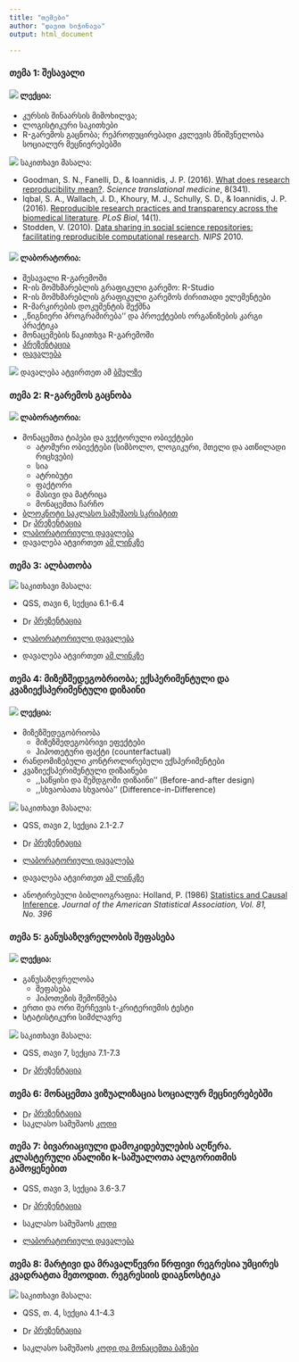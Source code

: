 ```yaml
---
title: "თემები"
author: "დავით სიჭინავა"
output: html_document

---
```


### თემა 1: შესავალი

#### ![](ico/teacher.png) ლექცია:

* კურსის შინაარსის მიმოხილვა;
* ლოგისტიკური საკითხები
* R-გარემოს გაცნობა; რეპროდუცირებადი კვლევის მნიშვნელობა სოციალურ მეცნიერებებში


![](ico/open-book.png) საკითხავი მასალა:


+ Goodman, S. N., Fanelli, D., & Ioannidis, J. P. (2016). [What does research reproducibility mean?](https://www.dropbox.com/s/4io57pvabqw539s/Goodman%2C%202016.pdf?dl=0). _Science translational medicine_, 8(341).
+ Iqbal, S. A., Wallach, J. D., Khoury, M. J., Schully, S. D., & Ioannidis, J. P. (2016). [Reproducible research practices and transparency across the biomedical literature](https://www.dropbox.com/s/dgl3tbskfjjn5ib/iqbal_et_al%2C%202016.PDF?dl=0). _PLoS Biol_, 14(1).
+ Stodden, V. (2010). [Data sharing in social science repositories: facilitating reproducible computational research](https://www.dropbox.com/s/uh7vd6diud8tcyu/Stodden%2C%202010.pdf?dl=0). _NIPS_ 2010.


#### ![](ico/flask-outline.png) ლაბორატორია:
* შესავალი R-გარემოში
* R-ის მომხმარებლის გრაფიკული გარემო: R-Studio
* R-ის მომხმარებლის გრაფიკული გარემოს ძირითადი ელემენტები
* R-მარკირების დოკუმენტის შექმნა
* ,,წიგნიერი პროგრამირება'' და პროექტების ორგანიზების კარგი პრაქტიკა 
* მონაცემების წაკითხვა R-გარემოში
* [პრეზენტაცია](https://davidsichinava.github.io/dar/meetings/m1/pres/meeting_1.html)
* [დავალება](https://www.dropbox.com/s/iun44y0iv8mj2vv/lab1.pdf?dl=0)


![](ico/book.png) დავალება ატვირთეთ ამ [ბმულზე](https://www.dropbox.com/request/oUc9abSj2pWwLHgObGV7)


### თემა 2: R-გარემოს გაცნობა

#### ![](ico/flask-outline.png) ლაბორატორია:

* მონაცემთა ტიპები და ვექტორული ობიექტები
	+ ატომური ობიექტები (სიმბოლო, ლოგიკური, მთელი და ათწილადი რიცხვები)
	+ სია
	+ ატრიბუტი
	+ ფაქტორი
	+ მასივი და მატრიცა
	+ მონაცემთა ჩარჩო
* [ბლოკნოტი საკლასო სამუშაოს სკრიპტით](https://www.dropbox.com/s/2xhprzisunzg2ba/meeting2.Rmd?dl=0)
* <img src="ico/teacher.png" alt="Drawing" style="width: 16px; vertical-align:middle;"/> 
<a href="https://davidsichinava.github.io/dar/meetings/m2/pres/meeting_2.html">პრეზენტაცია</a>
* [ლაბორატორიული დავალება](https://www.dropbox.com/s/bhrmma379ihen9o/lab2.pdf?dl=0)
* დავალება ატვირთეთ [ამ ლინკზე](https://www.dropbox.com/request/sl2iimmayEq1Ym3f95zf)


### თემა 3: ალბათობა

![](ico/open-book.png) საკითხავი მასალა:

* QSS, თავი 6, სექცია 6.1-6.4


* <img src="ico/teacher.png" alt="Drawing" style="width: 16px; vertical-align:middle;"/> 
<a href="https://davidsichinava.github.io/dar/meetings/m3/pres/meeting_3.html">პრეზენტაცია</a>
* [ლაბორატორიული დავალება](https://www.dropbox.com/s/96ezsciso3az13g/lab3.pdf?dl=0)
* დავალება ატვირთეთ [ამ ლინკზე](https://www.dropbox.com/request/LhDYEJjQZQRW0DgdeoS2)

### თემა 4: მიზეზშედეგობრიობა; ექსპერიმენტული და კვაზიექსპერიმენტული დიზაინი
#### ![](ico/teacher.png) ლექცია:

- მიზეზშედეგობრიობა
	+ მიზეზშედეგობრივი ეფექტები
	+ ჰიპოთეტური ფაქტი (counterfactual)
- რანდომიზებული კონტროლირებული ექსპერიმენტები
- კვაზიექსპერიმენტული დიზაინები
	+ ,,საწყისი და შემდგომი დიზაინი'' (Before-and-after design)
	+ ,,სხვაობათა სხვაობა'' (Difference-in-Difference)


![](ico/open-book.png) საკითხავი მასალა:

* QSS, თავი 2, სექცია 2.1-2.7

* <img src="ico/teacher.png" alt="Drawing" style="width: 16px; vertical-align:middle;"/> 
<a href="https://davidsichinava.github.io/dar/meetings/m4/pres/meeting_4.html">პრეზენტაცია</a>
* [ლაბორატორიული დავალება](https://www.dropbox.com/s/4kwc7d5x02iyxe5/lab4.pdf?dl=0)
* დავალება ატვირთეთ [ამ ლინკზე](https://www.dropbox.com/request/A6dJZPAgkwRKgfTWtgzg)
* ანოტირებული ბიბლიოგრაფია: Holland, P. (1986) [Statistics and Causal Inference](https://www.dropbox.com/s/u4qjvf9swowl09q/Holland1986.pdf?dl=0). _Journal of the American Statistical Association, Vol. 81, No. 396_

### თემა 5: განუსაზღვრელობის შეფასება
#### ![](ico/teacher.png) ლექცია:

* განუსაზღვრელობა
	+ შეფასება
	+ ჰიპოთეზის შემოწმება
* ერთი და ორი შერჩევის t-კრიტერიუმის ტესტი
* სტატისტიკური სიმძლავრე


![](ico/open-book.png) საკითხავი მასალა:

* QSS, თავი 7, სექცია 7.1-7.3

* <img src="ico/teacher.png" alt="Drawing" style="width: 16px; vertical-align:middle;"/> 
<a href="https://davidsichinava.github.io/dar/meetings/m5/pres/meeting_5.html">პრეზენტაცია</a>


### თემა 6: მონაცემთა ვიზუალიზაცია სოციალურ მეცნიერებებში


* <img src="ico/teacher.png" alt="Drawing" style="width: 16px; vertical-align:middle;"/> 
<a href="https://davidsichinava.github.io/dar/meetings/m6/pres/meeting_6.html">პრეზენტაცია</a>
* საკლასო სამუშაოს [კოდი](https://www.dropbox.com/s/unc9g8r3ir0vwqp/class.R?dl=0)


### თემა 7: ბივარიაციული დამოკიდებულების აღწერა. კლასტერული ანალიზი k-საშუალოთა ალგორითმის გამოყენებით

* QSS, თავი 3, სექცია 3.6-3.7


* <img src="ico/teacher.png" alt="Drawing" style="width: 16px; vertical-align:middle;"/> 
<a href="https://davidsichinava.github.io/dar/meetings/m7/pres/meeting_7.html">პრეზენტაცია</a>
* საკლასო სამუშაოს [კოდი](https://www.dropbox.com/s/64npp8jfmgk6meb/class.R?dl=0)
* [ლაბორატორიული დავალება](https://www.dropbox.com/s/jj821epf4j8wd5c/lab5.pdf?dl=0)

### თემა 8: მარტივი და მრავალწევრი წრფივი რეგრესია უმცირეს კვადრატთა მეთოდით. რეგრესიის დიაგნოსტიკა

![](ico/open-book.png) საკითხავი მასალა:

* QSS, თ. 4, სექცია 4.1-4.3

* <img src="ico/teacher.png" alt="Drawing" style="width: 16px; vertical-align:middle;"/> 
<a href="https://davidsichinava.github.io/dar/meetings/m8/pres/meeting_8.html">პრეზენტაცია</a>
* საკლასო სამუშაოს [კოდი და მონაცემთა ბაზები](https://www.dropbox.com/s/g60qnehvr59cia6/class8code.zip?dl=0)

